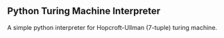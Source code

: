== Python Turing Machine Interpreter ==

A simple python interpreter for Hopcroft-Ullman (7-tuple) turing machine.
